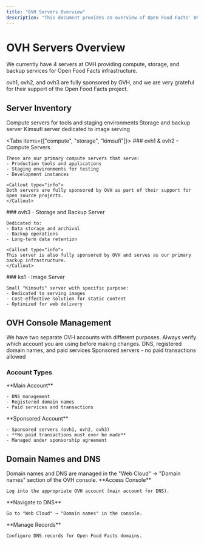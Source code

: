 ```yaml
---
title: "OVH Servers Overview"
description: "This document provides an overview of Open Food Facts' OVH servers, including their roles (compute, storage, backup), sponsorship details, and how domain names and DNS are managed within the OVH console."
---
```



# OVH Servers Overview

We currently have 4 servers at OVH providing compute, storage, and backup services for Open Food Facts infrastructure.

<Callout type="info">
ovh1, ovh2, and ovh3 are fully sponsored by OVH, and we are very grateful for their support of the Open Food Facts project.
</Callout>

## Server Inventory

<Cards>
  <Card title="ovh1 & ovh2" >
    Compute servers for tools and staging environments
  </Card>
  <Card title="ovh3" >
    Storage and backup server
  </Card>
  <Card title="ks1">
    Kimsufi server dedicated to image serving
  </Card>
</Cards>

<Tabs items={["compute", "storage", "kimsufi"]}>
  <Tab value="compute">
    ### ovh1 & ovh2 - Compute Servers
    
    These are our primary compute servers that serve:
    - Production tools and applications
    - Staging environments for testing
    - Development instances
    
    <Callout type="info">
    Both servers are fully sponsored by OVH as part of their support for open source projects.
    </Callout>
  </Tab>
  
  <Tab value="storage">
    ### ovh3 - Storage and Backup Server
    
    Dedicated to:
    - Data storage and archival
    - Backup operations
    - Long-term data retention
    
    <Callout type="info">
    This server is also fully sponsored by OVH and serves as our primary backup infrastructure.
    </Callout>
  </Tab>
  
  <Tab value="kimsufi">
    ### ks1 - Image Server
    
    Small "Kimsufi" server with specific purpose:
    - Dedicated to serving images
    - Cost-effective solution for static content
    - Optimized for web delivery
  </Tab>
</Tabs>

## OVH Console Management

<Callout type="warning">
We have two separate OVH accounts with different purposes. Always verify which account you are using before making changes.
</Callout>

<Cards>
  <Card title="Main Account">
    DNS, registered domain names, and paid services
  </Card>
  <Card title="Sponsored Account">
    Sponsored servers - no paid transactions allowed
  </Card>
</Cards>

### Account Types

<Steps>
  <Step>
    **Main Account**
    
    - DNS management
    - Registered domain names
    - Paid services and transactions
  </Step>
  
  <Step>
    **Sponsored Account**
    
    - Sponsored servers (ovh1, ovh2, ovh3)
    - **No paid transactions must ever be made**
    - Managed under sponsorship agreement
  </Step>
</Steps>

## Domain Names and DNS

<Callout type="info">
Domain names and DNS are managed in the "Web Cloud" → "Domain names" section of the OVH console.
</Callout>

<Steps>
  <Step>
    **Access Console**
    
    Log into the appropriate OVH account (main account for DNS).
  </Step>
  
  <Step>
    **Navigate to DNS**
    
    Go to "Web Cloud" → "Domain names" in the console.
  </Step>
  
  <Step>
    **Manage Records**
    
    Configure DNS records for Open Food Facts domains.
  </Step>
</Steps>
